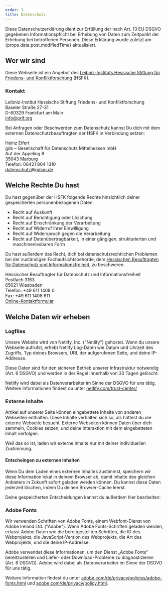 ```yaml
---
order: 1
title: Datenschutz
---
```


Diese Datenschutzerklärung dient zur Erfüllung der nach Art. 13 EU DSGVO gegebenen Informationspflicht bei Erhebung von Daten zum Zeitpunkt der Erhebung bei betroffenen Personen. Diese Erklärung wurde zuletzt am {props.data.post.modifiedTime} aktualisiert.

## Wer wir sind

Diese Webseite ist ein Angebot des [Leibniz-Instituts Hessische Stiftung für Friedens- und Konfliktforschung](https://www.prif.org/) (HSFK).

### Kontakt

Leibniz-Institut Hessische Stiftung Friedens- und Konfliktforschung\
Baseler Straße 27-31\
D-60329 Frankfurt am Main\
[info@prif.org](mailto:info@prif.org)

Bei Anfragen oder Beschwerden zum Datenschutz kannst Du dich mit dem externen Datenschutzbeauftragten der HSFK in Verbindung setzen:

Heinz Eifert\
gds – Gesellschaft für Datenschutz Mittelhessen mbH\
Auf der Appeling 8\
35043 Marburg\
Telefon: 06421 804 1310\
[datenschutz@gdsm.de](mailto:datenschutz@gdsm.de)

## Welche Rechte Du hast

Du hast gegenüber der HSFK folgende Rechte hinsichtlich deiner gespeicherten personenbezogenen Daten:

- Recht auf Auskunft
- Recht auf Berichtigung oder Löschung
- Recht auf Einschränkung der Verarbeitung
- Recht auf Widerruf Ihrer Einwilligung
- Recht auf Widerspruch gegen die Verarbeitung
- Recht auf Datenübertragbarkeit, in einer gängigen, strukturierten und maschinenlesbaren Form

Du hast außerdem das Recht, dich bei datenschutzrechtlichen Problemen bei der zuständigen Fachaufsichtsbehörde, dem [Hessischen Beauftragten für Datenschutz und Informationsfreiheit](https://datenschutz.hessen.de/), zu beschweren.

Hessischer Beauftragter für Datenschutz und Informationsfreiheit\
Postfach 3163\
65021 Wiesbaden\
Telefon: +49 611 1408 0\
Fax: +49 611 1408 611\
[Online-Kontaktformular](https://datenschutz.hessen.de/service/beschwerde-uebermitteln)

## Welche Daten wir erheben

### Logfiles

Unsere Website wird von Netlify, Inc. ("Netlify") gehostet. Wenn du unsere Webseite aufrufst, erhebt Netlify Log-Daten wie Datum und Uhrzeit des Zugriffs, Typ deines Browsers, URL der aufgerufenen Seite, und deine IP-Addresse.

Diese Daten sind für den sicheren Betrieb unserer Infrastruktur notwendig (Art. 6 DSGVO) und werden in der Regel innerhalb von 30 Tagen gelöscht.

Netlify wird dabei als Datenverarbeiter im Sinne der DSGVO für uns tätig. Weitere Informationen findest du unter [netlify.com/trust-center/](https://www.netlify.com/trust-center)

### Externe Inhalte

Artikel auf unserer Seite können eingebettete Inhalte von anderen Webseiten enthalten. Diese Inhalte verhalten sich so, als hättest du die externe Webseite besucht. Externe Webseiten können Daten über dich sammeln, Cookies setzen, und deine Interaktion mit dem eingebetteten Inhalt verfolgen.

Weil das so ist, laden wir externe Inhalte nur mit deiner individuellen Zustimmung.

#### Entscheingen zu externen Inhalten

Wenn Du dem Laden eines externen Inhaltes zustimmst, speichern wir diese Information lokal in deinem Browser ab, damit Inhalte des gleichen Anbieters in Zukunft sofort geladen werden können. Du kannst diese Daten jederzeit löschen, indem Du deinen Browser-Cache leerst.

Deine gespeicherten Entscheidungen kannst du außerdem hier bearbeiten:

### Adobe Fonts

Wir verwenden Schriften von Adobe Fonts, einem Webfont-Dienst von Adobe Ireland Ltd. ("Adobe"). Wenn Adobe Fonts-Schriften geladen werden, erfasst Adobe Daten wie die bereitgestellten Schriften, die ID des Webprojekts, die JavaScript-Version des Webprojekts, die Art des Webprojekts, und die deine IP-Addresse.

Adobe verwendet diese Informationen, um den Dienst „Adobe Fonts“ bereitzustellen und Liefer- oder Download-Probleme zu diagnostizieren (Art. 6 DSGVO). Adobe wird dabei als Datenverarbeiter im Sinne der DSGVO für uns tätig.

Weitere Information findest du unter [adobe.com/de/privacy/policies/adobe-fonts.html](https://www.adobe.com/de/privacy/policies/adobe-fonts.html) und [adobe.com/de/privacy/policy.html](https://www.adobe.com/de/privacy/policy.html).

